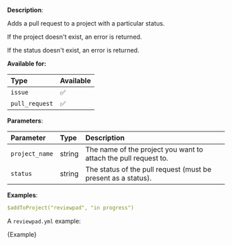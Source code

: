 
**Description**:

Adds a pull request to a project with a particular status.

If the project doesn't exist, an error is returned.

If the status doesn't exist, an error is returned.

**Available for:**

| Type           | Available |
| :------------- | :-------- |
| `issue`        | ✅        |
| `pull_request` | ✅        |

**Parameters**:

| Parameter       | Type    | Description                                                      |
| :-------------- | :------ | :--------------------------------------------------------------- |
| `project_name`  | string  | The name of the project you want to attach the pull request to.  |
| `status`        | string  | The status of the pull request (must be present as a status).    |

**Examples**:

```yml
$addToProject("reviewpad", "in progress")
```

A `reviewpad.yml` example:

<CodeBlock language="yml">{Example}</CodeBlock>
